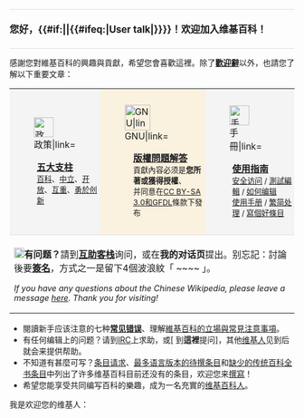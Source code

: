 <includeonly>{{safesubst:#ifeq:{{subst:</includeonly><includeonly>substcheck}}|SUBST
 ||{{error|错误：{{tlx|Welcome}}必须被替换引用。}}
}}</includeonly><div style="width:100%;margin:0.2em 0;padding:0.3em 0;border-top:1px solid #ddd;border-bottom:1px solid #ddd;font-size:120%;">'''您好，{{#if:{{{1|}}}|{{{1}}}|{{#ifeq:{{NAMESPACE}}|User talk|{{BASEPAGENAME}}}}}}！欢迎加入维基百科！'''</div>
感謝您對維基百科的興趣與貢獻，希望您會喜歡這裡。除了[[WP:WELCOME|'''歡迎辭''']]以外，也請您了解以下重要文章：
{|style="background:transparent;border-top:1px solid #ddd;border-bottom:1px solid #ddd;border-collpase:collapse;"
|-style="vertical-align:top;"
|style="background:#f4f4f4;padding:.8em .2em;"|[[File:Nuvola apps korganizer.svg|35px|left|政策|link=]]<div style="margin-left:45px;">[[WP:5P|'''五大支柱''']]<br /><small>[[WP:NOT|百科]]、[[WP:NPOV|中立]]、[[WP:CRFAQ|开放]]、[[WP:CIV|互重]]、[[WP:IAR|勇於创新]]</small></div>
|style="background:#faf1df;padding:.8em .2em;"|[[File:Nuvola apps emacs.png|45px|left|GNU|link=]]<div style="margin-left:55px;">[[WP:CRFAQ|'''版權問題解答''']]<br /><small>貢獻內容必须是'''您所著或獲得授權'''、<br />并同意在[[WP:C|CC BY-SA 3.0和GFDL]]條款下發布</small></div>
|style="background:#f4f4f4;padding:.8em .2em;"|[[File:Postscript-viewer.svg|35px|left|手冊|link=]]<div style="margin-left:45px;">[[WP:T|'''使用指南''']]<br /><small>[[Help:如何访问维基百科|安全访问]]  / [[WP:SB|測試編輯]]  / [[WP:HEP|如何编辑]]<br /> [[WP:HELP|使用手册]] / [[Help:中文维基百科的繁简处理|繁简处理]] / [[WP:改进条目|寫個好條目]]</small></div>
|-
|colspan="3" style="border-top:1px solid #ddd;padding-top:.3em;"|[[File:Icon apps query.svg|18px|left|問號|link=]]'''有问题？'''請到[[WP:VP|'''互助客栈''']]询问，或在'''我的对话页'''提出。别忘記：討論後要[[WP:SIG|'''簽名''']]，方式之一是留下4個波浪紋「 <nowiki>~~</nowiki><nowiki>~~</nowiki> 」。<div lang="en" style="font-style:italic;font-size:90%;">If you have any questions about the Chinese Wikipedia, please leave a message [[Wikipedia talk:Guestbook for non-Chinese-speakers|''here'']]. Thank you for visiting!</div>
|}
*閱讀新手应该注意的七种[[Wikipedia:避免常见错误|'''常见错误''']]、理解[[WP:KID|維基百科的立場與常見注意事項]]。
*有任何编辑上的问题？请到[[WP:IRC|IRC]]上求助，或[{{fullurl:Wikipedia:互助客栈/求助|action=edit&section=new&preload=Template:Sign&editintro=Template:SignNotice&preloadtitle={{urlencode:問：}}}} 到'''這裡'''提问]，其他[[WP:维基人|维基人]]见到后就会来提供帮助。
*不知道有甚麼可写？[[WP:RA|条目请求]]、[[WP:SA|最多语言版本的待撰条目]]和[[WPJ:MEA|缺少的传统百科全书条目]]中列出了许多维基百科目前还没有的条目，欢迎您来[[WP:NEW|撰寫]]！
*希望您能享受共同编写百科的樂趣，成为一名充實的[[WP:EDIANS|维基百科人]]。
我是欢迎您的维基人：<noinclude>
{{Doc}}</noinclude>